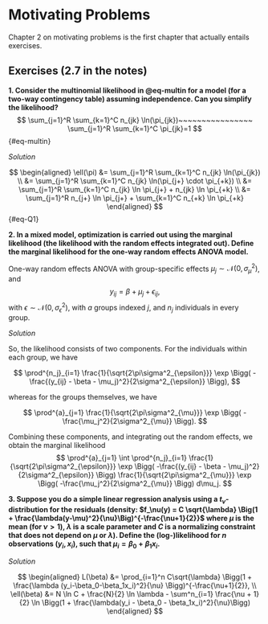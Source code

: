 # Motivating Problems

Chapter 2 on motivating problems is the first chapter that actually entails exercises.

## Exercises (2.7 in the notes)

**1. Consider the multinomial likelihood in @eq-multin for a model (for a two-way contingency table) assuming independence. Can you simplify the likelihood?** 
$$
\sum_{j=1}^R \sum_{k=1}^C n_{jk} \ln(\pi_{jk})~~~~~~~~~~~~~~~~ \sum_{j=1}^R \sum_{k=1}^C \pi_{jk}=1
$$ {#eq-multin}

*Solution*

$$
\begin{aligned}
\ell(\pi) &= \sum_{j=1}^R \sum_{k=1}^C n_{jk} \ln(\pi_{jk}) \\
&= \sum_{j=1}^R \sum_{k=1}^C n_{jk} \ln(\pi_{j+} \cdot \pi_{+k}) \\
&= \sum_{j=1}^R \sum_{k=1}^C n_{jk} \ln \pi_{j+} + n_{jk} \ln \pi_{+k} \\
&= \sum_{j=1}^R n_{j+} \ln \pi_{j+} + \sum_{k=1}^C n_{+k} \ln \pi_{+k}
\end{aligned}
$$ {#eq-Q1}

**2. In a mixed model, optimization is carried out using the marginal likelihood (the likelihood with the random effects integrated out). Define the marginal likelihood for the one-way random effects ANOVA model.**

One-way random effects ANOVA with group-specific effects $\mu_j \sim \mathcal{N}(0, \sigma^2_{\mu})$, and 
$$
y_{ij} = \beta + \mu_j + \epsilon_{ij},
$$ 
with $\epsilon \sim \mathcal{N}(0, \sigma^2_\epsilon)$, with $a$ groups indexed $j$, and $n_j$ individuals in every group.

*Solution*

So, the likelihood consists of two components. For the individuals within each group, we have

$$
\prod^{n_j}_{i=1} \frac{1}{\sqrt{2\pi\sigma^2_{\epsilon}}} 
\exp \Bigg(
-\frac{(y_{ij} - \beta - \mu_j)^2}{2\sigma^2_{\epsilon}}
\Bigg),
$$

whereas for the groups themselves, we have

$$
\prod^{a}_{j=1} \frac{1}{\sqrt{2\pi\sigma^2_{\mu}}} 
\exp \Bigg(
-\frac{\mu_j^2}{2\sigma^2_{\mu}}
\Bigg).
$$

Combining these components, and integrating out the random effects, we obtain the marginal likelihood 
$$
\prod^{a}_{j=1}
\int
\prod^{n_j}_{i=1} 
\frac{1}{\sqrt{2\pi\sigma^2_{\epsilon}}}
\exp \Bigg(
-\frac{(y_{ij} - \beta - \mu_j)^2}{2\sigma^2_{\epsilon}}
\Bigg)
\frac{1}{\sqrt{2\pi\sigma^2_{\mu}}} 
\exp \Bigg(
-\frac{\mu_j^2}{2\sigma^2_{\mu}}
\Bigg)
d\mu_j.
$$

__3. Suppose you do a simple linear regression analysis using a $t_\nu$-distribution for the residuals (density: $f_\nu(y) = C \sqrt{\lambda} \Big(1 + \frac{\lambda(y-\mu)^2}{\nu}\Big)^{-\frac{\nu+1}{2}}$ where $\mu$ is the mean (for $\nu > 1$), $\lambda$ is a scale parameter and $C$ is a normalizing constraint that does not depend on $\mu$ or $\lambda$). Define the (log-)likelihood for $n$ observations $(y_i, x_i)$, such that $\mu_i = \beta_0 + \beta_1x_i$.__

*Solution*

$$
\begin{aligned}
L(\beta) &= \prod_{i=1}^n C\sqrt{\lambda} \Bigg(1 + \frac{\lambda (y_i-\beta_0-\beta_1x_i)^2}{\nu}  \Bigg)^{-\frac{\nu+1}{2}}, \\
\ell(\beta) &= N \ln C +  \frac{N}{2} \ln \lambda - \sum^n_{i=1} \frac{\nu + 1}{2} \ln \Bigg(1 + \frac{\lambda(y_i - \beta_0 - \beta_1x_i)^2}{\nu}\Bigg)
\end{aligned}
$$
